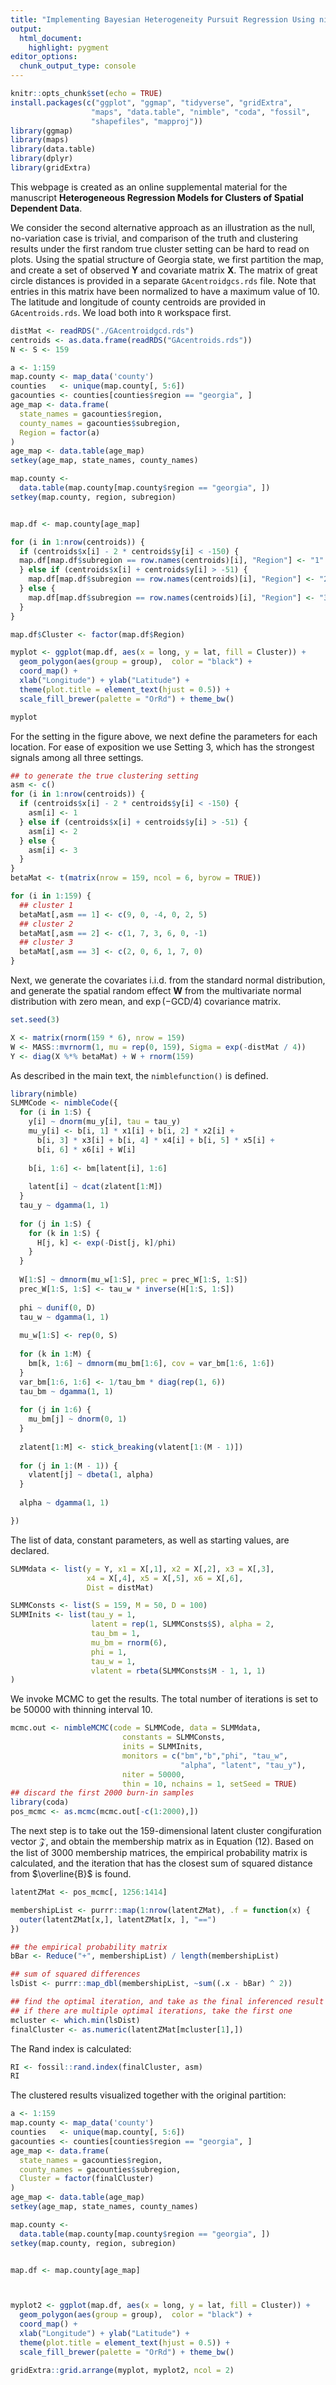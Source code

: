 ```yaml
---
title: "Implementing Bayesian Heterogeneity Pursuit Regression Using nimble"
output: 
  html_document:
    highlight: pygment
editor_options: 
  chunk_output_type: console
---
```


```r
knitr::opts_chunk$set(echo = TRUE)
install.packages(c("ggplot", "ggmap", "tidyverse", "gridExtra",
                  "maps", "data.table", "nimble", "coda", "fossil",
                  "shapefiles", "mapproj"))
library(ggmap)
library(maps)
library(data.table)
library(dplyr)
library(gridExtra)
```

This webpage is created as an online supplemental material for the manuscript
**Heterogeneous Regression Models for Clusters of Spatial Dependent Data**.


We consider the second alternative approach as an illustration as the null,
no-variation case is trivial, and comparison of the truth and clustering
results under the first random true cluster setting can be hard to read on plots.
Using the spatial structure of Georgia state, we first partition the map, and
create a set of observed $\mathbf{Y}$ and covariate matrix $\mathbf{X}$. The matrix
of great circle distances is provided in a separate `GAcentroidgcs.rds` file.
Note that entries in this matrix have been normalized to have a maximum value
of 10. The latitude and longitude of county centroids are provided in
`GAcentroids.rds`. We load both into `R` workspace first.

```r
distMat <- readRDS("./GAcentroidgcd.rds")
centroids <- as.data.frame(readRDS("GAcentroids.rds"))
N <- S <- 159
```

```r
a <- 1:159
map.county <- map_data('county')
counties   <- unique(map.county[, 5:6])
gacounties <- counties[counties$region == "georgia", ]
age_map <- data.frame(
  state_names = gacounties$region,
  county_names = gacounties$subregion,
  Region = factor(a)
)
age_map <- data.table(age_map)
setkey(age_map, state_names, county_names)

map.county <-
  data.table(map.county[map.county$region == "georgia", ])
setkey(map.county, region, subregion)


map.df <- map.county[age_map]

for (i in 1:nrow(centroids)) {
  if (centroids$x[i] - 2 * centroids$y[i] < -150) {
  map.df[map.df$subregion == row.names(centroids)[i], "Region"] <- "1"
  } else if (centroids$x[i] + centroids$y[i] > -51) {
    map.df[map.df$subregion == row.names(centroids)[i], "Region"] <- "2"
  } else {
    map.df[map.df$subregion == row.names(centroids)[i], "Region"] <- "3"
  }
}

map.df$Cluster <- factor(map.df$Region)

myplot <- ggplot(map.df, aes(x = long, y = lat, fill = Cluster)) +
  geom_polygon(aes(group = group),  color = "black") + 
  coord_map() +
  xlab("Longitude") + ylab("Latitude") + 
  theme(plot.title = element_text(hjust = 0.5)) +
  scale_fill_brewer(palette = "OrRd") + theme_bw()

myplot
```


For the setting in the figure above, we next define the parameters for each
location. For ease of exposition we use Setting 3, which has the strongest
signals among all three settings.

```r
## to generate the true clustering setting
asm <- c()
for (i in 1:nrow(centroids)) {
  if (centroids$x[i] - 2 * centroids$y[i] < -150) {
    asm[i] <- 1
  } else if (centroids$x[i] + centroids$y[i] > -51) {
    asm[i] <- 2
  } else {
    asm[i] <- 3
  }
}
betaMat <- t(matrix(nrow = 159, ncol = 6, byrow = TRUE))

for (i in 1:159) {
  ## cluster 1
  betaMat[,asm == 1] <- c(9, 0, -4, 0, 2, 5)
  ## cluster 2
  betaMat[,asm == 2] <- c(1, 7, 3, 6, 0, -1)
  ## cluster 3
  betaMat[,asm == 3] <- c(2, 0, 6, 1, 7, 0)
}
```

Next, we generate the covariates i.i.d. from the standard normal distribution,
and generate the spatial random effect $\textbf{W}$ from the multivariate normal
distribution with zero mean, and $\exp(-\mbox{GCD}/4)$ covariance matrix.

```r
set.seed(3)

X <- matrix(rnorm(159 * 6), nrow = 159)
W <- MASS::mvrnorm(1, mu = rep(0, 159), Sigma = exp(-distMat / 4))
Y <- diag(X %*% betaMat) + W + rnorm(159)
```


As described in the main text, the `nimblefunction()` is defined.

```r
library(nimble)
SLMMCode <- nimbleCode({
  for (i in 1:S) {
    y[i] ~ dnorm(mu_y[i], tau = tau_y)
    mu_y[i] <- b[i, 1] * x1[i] + b[i, 2] * x2[i] +
      b[i, 3] * x3[i] + b[i, 4] * x4[i] + b[i, 5] * x5[i] +
      b[i, 6] * x6[i] + W[i]
    
    b[i, 1:6] <- bm[latent[i], 1:6]
    
    latent[i] ~ dcat(zlatent[1:M])
  }
  tau_y ~ dgamma(1, 1)
  
  for (j in 1:S) {
    for (k in 1:S) {
      H[j, k] <- exp(-Dist[j, k]/phi)
    }
  }
  
  W[1:S] ~ dmnorm(mu_w[1:S], prec = prec_W[1:S, 1:S])
  prec_W[1:S, 1:S] <- tau_w * inverse(H[1:S, 1:S])
  
  phi ~ dunif(0, D)
  tau_w ~ dgamma(1, 1)
  
  mu_w[1:S] <- rep(0, S)
  
  for (k in 1:M) {
    bm[k, 1:6] ~ dmnorm(mu_bm[1:6], cov = var_bm[1:6, 1:6])
  }
  var_bm[1:6, 1:6] <- 1/tau_bm * diag(rep(1, 6))
  tau_bm ~ dgamma(1, 1)
  
  for (j in 1:6) {
    mu_bm[j] ~ dnorm(0, 1)
  }
  
  zlatent[1:M] <- stick_breaking(vlatent[1:(M - 1)])
  
  for (j in 1:(M - 1)) {
    vlatent[j] ~ dbeta(1, alpha)
  }
  
  alpha ~ dgamma(1, 1)

})
```

The list of data, constant parameters, as well as starting values, are declared.

```r
SLMMdata <- list(y = Y, x1 = X[,1], x2 = X[,2], x3 = X[,3],
                 x4 = X[,4], x5 = X[,5], x6 = X[,6],
                 Dist = distMat)

SLMMConsts <- list(S = 159, M = 50, D = 100)
SLMMInits <- list(tau_y = 1,
                  latent = rep(1, SLMMConsts$S), alpha = 2,
                  tau_bm = 1,
                  mu_bm = rnorm(6),
                  phi = 1,
                  tau_w = 1,
                  vlatent = rbeta(SLMMConsts$M - 1, 1, 1)
)
```

We invoke MCMC to get the results. The total number of iterations is set to
be 50000 with thinning interval 10.

```r
mcmc.out <- nimbleMCMC(code = SLMMCode, data = SLMMdata,
                         constants = SLMMConsts,
                         inits = SLMMInits,
                         monitors = c("bm","b","phi", "tau_w",
                                      "alpha", "latent", "tau_y"),
                         niter = 50000,
                         thin = 10, nchains = 1, setSeed = TRUE)
## discard the first 2000 burn-in samples
library(coda)
pos_mcmc <- as.mcmc(mcmc.out[-c(1:2000),])
```

<!-- The output `pos_mcmc` is an `mcmc` object which has 3000 rows and 1417 columns. -->
<!-- As indicated in lines 4 and 5 of the code chunk above, we are monitoring the -->
<!-- chains for `bm` (the parameter estimates for each underlying cluster), `b` -->
<!-- (the parameter estimates for each location, corresponding to their respective -->
<!-- clusters in `bm`), `phi` (the spatial correlation parameter),  -->
<!-- `tau_w` (the ) -->

The next step is to take out the 159-dimensional latent cluster congifuration
vector $\mathcal{Z}$, and obtain the membership matrix as in Equation (12).
Based on the list of 3000 membership matrices, the empirical probability matrix
is calculated, and the iteration that has the closest sum of squared distance
from $\overline{B}$ is found. 

```r
latentZMat <- pos_mcmc[, 1256:1414]

membershipList <- purrr::map(1:nrow(latentZMat), .f = function(x) {
  outer(latentZMat[x,], latentZMat[x, ], "==")
})

## the empirical probability matrix
bBar <- Reduce("+", membershipList) / length(membershipList)

## sum of squared differences
lsDist <- purrr::map_dbl(membershipList, ~sum((.x - bBar) ^ 2))

## find the optimal iteration, and take as the final inferenced result
## if there are multiple optimal iterations, take the first one
mcluster <- which.min(lsDist)
finalCluster <- as.numeric(latentZMat[mcluster[1],])
```

The Rand index is calculated:

```r
RI <- fossil::rand.index(finalCluster, asm)
RI
```

The clustered results visualized together with the original partition:

```r
a <- 1:159
map.county <- map_data('county')
counties   <- unique(map.county[, 5:6])
gacounties <- counties[counties$region == "georgia", ]
age_map <- data.frame(
  state_names = gacounties$region,
  county_names = gacounties$subregion,
  Cluster = factor(finalCluster)
)
age_map <- data.table(age_map)
setkey(age_map, state_names, county_names)

map.county <-
  data.table(map.county[map.county$region == "georgia", ])
setkey(map.county, region, subregion)


map.df <- map.county[age_map]



myplot2 <- ggplot(map.df, aes(x = long, y = lat, fill = Cluster)) +
  geom_polygon(aes(group = group),  color = "black") + 
  coord_map() +
  xlab("Longitude") + ylab("Latitude") + 
  theme(plot.title = element_text(hjust = 0.5)) +
  scale_fill_brewer(palette = "OrRd") + theme_bw()

gridExtra::grid.arrange(myplot, myplot2, ncol = 2)
```
